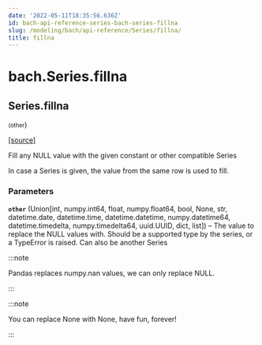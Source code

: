 ```yaml
---
date: '2022-05-11T18:35:56.636Z'
id: bach-api-reference-series-bach-series-fillna
slug: /modeling/bach/api-reference/Series/fillna/
title: fillna
---
```


# bach.Series.fillna

<div className="method">

## <span className="additional-name">Series.</span><span className="name">fillna</span>

<small className="parameter-list">(<span className="parameter" id="other">other</span></small>)


&#8203;<span className="view-source">[[source]](https://github.com/objectiv/objectiv-analytics/blob/main/bach/bach/series/series.py)</span>

<div className="content">

Fill any NULL value with the given constant or other compatible Series

In case a Series is given, the value from the same row is used to fill.


### Parameters

**`other`** (Union[int, numpy.int64, float, numpy.float64, bool, None, str, datetime.date, datetime.time, datetime.datetime, numpy.datetime64, datetime.timedelta, numpy.timedelta64, uuid.UUID, dict, list]) – The value to replace the NULL values with. Should be a supported
type by the series, or a TypeError is raised. Can also be another Series


:::note

Pandas replaces numpy.nan values, we can only replace NULL.


:::

:::note

You can replace None with None, have fun, forever!


:::


</div>


</div>
